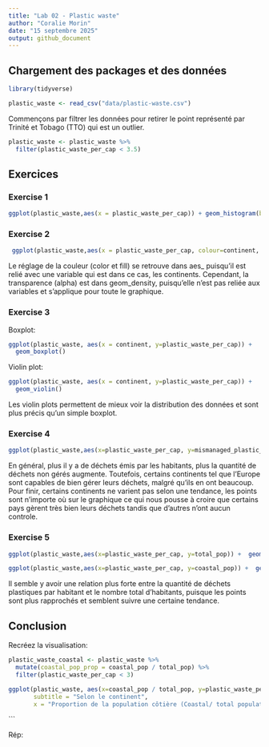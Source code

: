 ```yaml
---
title: "Lab 02 - Plastic waste"
author: "Coralie Morin"
date: "15 septembre 2025"
output: github_document
---
```

## Chargement des packages et des données

```r
library(tidyverse)

```

```r
plastic_waste <- read_csv("data/plastic-waste.csv")
```

Commençons par filtrer les données pour retirer le point représenté par Trinité et Tobago (TTO) qui est un outlier.

```r
plastic_waste <- plastic_waste %>%
  filter(plastic_waste_per_cap < 3.5)
```


## Exercices

### Exercise 1

```r
ggplot(plastic_waste,aes(x = plastic_waste_per_cap)) + geom_histogram(binwidth = 0.2) + facet_wrap( ~ continent )
```
 
 
### Exercise 2

```r
 ggplot(plastic_waste,aes(x = plastic_waste_per_cap, colour=continent, fill=continent))+ geom_density (alpha=0.4)

```

Le réglage de la couleur (color et fill) se retrouve dans aes_ puisqu'il est relié avec une variable qui est dans ce cas, les continents. Cependant, la transparence (alpha) est dans geom_density, puisqu'elle n'est pas reliée aux variables et s'applique pour toute le graphique.

### Exercise 3

Boxplot:

```r
ggplot(plastic_waste, aes(x = continent, y=plastic_waste_per_cap)) +
  geom_boxplot()
```

Violin plot:

```r
ggplot(plastic_waste, aes(x = continent, y=plastic_waste_per_cap)) +
  geom_violin()
```

Les violin plots permettent de mieux voir la distribution des données et sont plus précis qu'un simple boxplot.

### Exercise 4


```r
ggplot(plastic_waste,aes(x=plastic_waste_per_cap, y=mismanaged_plastic_waste_per_cap, color=continent)) +  geom_point()

```

En général, plus il y a de déchets émis par les habitants, plus la quantité de déchets non gérés augmente. Toutefois, certains continents tel que l'Europe sont capables de bien gérer leurs déchets, malgré qu'ils en ont beaucoup. Pour finir, certains continents ne varient pas selon une tendance, les points sont n'importe où sur le graphique ce qui nous pousse à croire que certains pays gèrent très bien leurs déchets tandis que d'autres n'ont aucun controle.

### Exercise 5


```r
ggplot(plastic_waste,aes(x=plastic_waste_per_cap, y=total_pop)) +  geom_point()
```

```r
ggplot(plastic_waste,aes(x=plastic_waste_per_cap, y=coastal_pop)) +  geom_point()
```

Il semble y avoir une relation plus forte entre la quantité de déchets plastiques par habitant et le nombre total d'habitants, puisque les points sont plus rapprochés et semblent suivre une certaine tendance.

## Conclusion

Recréez la visualisation:

```r
plastic_waste_coastal <- plastic_waste %>% 
  mutate(coastal_pop_prop = coastal_pop / total_pop) %>%
  filter(plastic_waste_per_cap < 3)

ggplot(plastic_waste, aes(x=coastal_pop / total_pop, y=plastic_waste_per_cap, color=continent)) +geom_point() +labs(title = "Quantité de déchets plastiques vs proportion de la population côtière ",
       subtitle = "Selon le continent",
       x = "Proportion de la population côtière (Coastal/ total population)", y = "Nombre de déchets plastiques par habitant")

```


```

Rép: